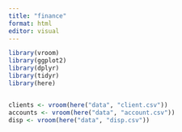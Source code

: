 ```yaml
---
title: "finance"
format: html
editor: visual
---
```


```r
library(vroom)
library(ggplot2)
library(dplyr)
library(tidyr)
library(here)
```
```r

```


```r
clients <- vroom(here("data", "client.csv"))
accounts <- vroom(here("data", "account.csv"))
disp <- vroom(here("data", "disp.csv"))
```

